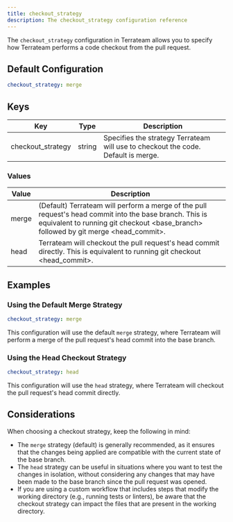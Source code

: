 ```yaml
---
title: checkout_strategy
description: The checkout_strategy configuration reference
---
```


The `checkout_strategy` configuration in Terrateam allows you to specify how Terrateam performs a code checkout from the pull request.

## Default Configuration
```yaml
checkout_strategy: merge   
```

## Keys
| Key | Type | Description |
| --- | --- | --- |
| checkout_strategy | string | Specifies the strategy Terrateam will use to checkout the code. Default is merge. |

### Values
| Value | Description |
| --- | --- |
| merge | (Default) Terrateam will perform a merge of the pull request's head commit into the base branch. This is equivalent to running git checkout \<base_branch\> followed by git merge \<head_commit>\. |
| head | Terrateam will checkout the pull request's head commit directly. This is equivalent to running git checkout \<head_commit\>. |

## Examples
### Using the Default Merge Strategy
```yaml
checkout_strategy: merge
```
This configuration will use the default `merge` strategy, where Terrateam will perform a merge of the pull request's head commit into the base branch.

### Using the Head Checkout Strategy
```yaml
checkout_strategy: head
```
This configuration will use the `head` strategy, where Terrateam will checkout the pull request's head commit directly.

## Considerations
When choosing a checkout strategy, keep the following in mind:
- The `merge` strategy (default) is generally recommended, as it ensures that the changes being applied are compatible with the current state of the base branch.
- The `head` strategy can be useful in situations where you want to test the changes in isolation, without considering any changes that may have been made to the base branch since the pull request was opened.
- If you are using a custom workflow that includes steps that modify the working directory (e.g., running tests or linters), be aware that the checkout strategy can impact the files that are present in the working directory.

